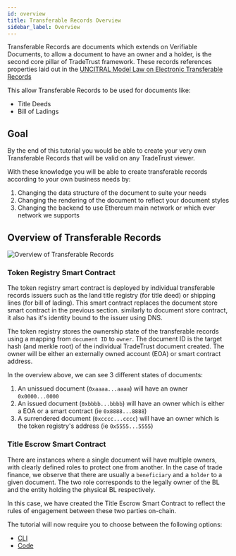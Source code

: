 ```yaml
---
id: overview
title: Transferable Records Overview
sidebar_label: Overview
---
```



<Flow />

Transferable Records are documents which extends on Verifiable Documents, to allow a document to have an owner and a holder, is the second core pillar of TradeTrust framework. These records references properties laid out in the [UNCITRAL Model Law on Electronic Transferable Records](https://uncitral.un.org/sites/uncitral.un.org/files/media-documents/uncitral/en/mletr_ebook_e.pdf)

This allow Transferable Records to be used for documents like:

- Title Deeds
- Bill of Ladings

## Goal

By the end of this tutorial you would be able to create your very own Transferable Records that will be valid on any TradeTrust viewer.

With these knowledge you will be able to create transferable records according to your own business needs by:

1. Changing the data structure of the document to suite your needs
2. Changing the rendering of the document to reflect your document styles
3. Changing the backend to use Ethereum main network or which ever network we supports

## Overview of Transferable Records

![Overview of Transferable Records](/docs/topics/introduction/transferable-records/overview.png)

### Token Registry Smart Contract

The token registry smart contract is deployed by individual transferable records issuers such as the land title registry (for title deed) or shipping lines (for bill of lading). This smart contract replaces the document store smart contract in the previous section. similarly to document store contract, it also has it's identity bound to the issuer using DNS.

The token registry stores the ownership state of the transferable records using a mapping from `document ID` to `owner`. The document ID is the target hash (and merkle root) of the individual TradeTrust document created. The owner will be either an externally owned account (EOA) or smart contract address.

In the overview above, we can see 3 different states of documents:

1. An unissued document (`0xaaaa...aaaa`) will have an owner `0x0000...0000`
1. An issued document (`0xbbbb...bbbb`) will have an owner which is either a EOA or a smart contract (ie `0x8888...8888`)
1. A surrendered document (`0xcccc...cccc`) will have an owner which is the token registry's address (ie `0x5555...5555`)

### Title Escrow Smart Contract

There are instances where a single document will have multiple owners, with clearly defined roles to protect one from another. In the case of trade finance, we observe that there are usually a `beneficiary` and a `holder` to a given document. The two role corresponds to the legally owner of the BL and the entity holding the physical BL respectively.

In this case, we have created the Title Escrow Smart Contract to reflect the rules of engagement between these two parties on-chain.

The tutorial will now require you to choose between the following options:

- [CLI](/docs/4.x/tutorial/transferable-records/token-registry/token-registry-cli)
- [Code](/docs/4.x/tutorial/transferable-records/token-registry/token-registry-code)

<Flow />

